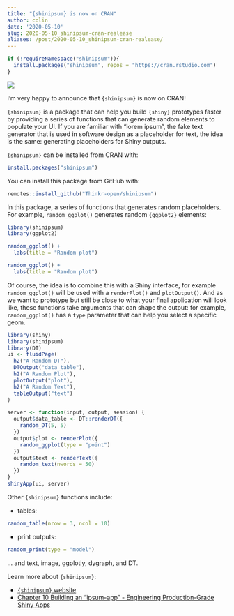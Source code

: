 ```yaml
---
title: "{shinipsum} is now on CRAN"
author: colin
date: '2020-05-10'
slug: 2020-05-10_shinipsum-cran-realease
aliases: /post/2020-05-10_shinipsum-cran-realease/
---
```


```r
if (!requireNamespace("shinipsum")){
  install.packages("shinipsum", repos = "https://cran.rstudio.com")
}
```

![](featured.png)


I'm very happy to announce that `{shinipsum}` is now on CRAN!

`{shinipsum}` is a package that can help you build `{shiny}` prototypes faster by providing a series of functions that can generate random elements to populate your UI.
If you are familiar with "lorem ipsum", the fake text generator that is used in software design as a placeholder for text, the idea is the same: generating placeholders for Shiny outputs.

`{shinipsum}` can be installed from CRAN with:

```r
install.packages("shinipsum")
```

You can install this package from GitHub with:

```r
remotes::install_github("Thinkr-open/shinipsum")
```

In this package, a series of functions that generates random placeholders.
For example, `random_ggplot()` generates random `{ggplot2}` elements:

```r
library(shinipsum)
library(ggplot2)
```


```r
random_ggplot() +
  labs(title = "Random plot")
```

```r
random_ggplot() +
  labs(title = "Random plot")
```

Of course, the idea is to combine this with a Shiny interface, for example `random_ggplot()` will be used with a `renderPlot()` and `plotOutput()`.
And as we want to prototype but still be close to what your final application will look like, these functions take arguments that can shape the output: for example, `random_ggplot()` has a `type` parameter that can help you select a specific geom.

```r
library(shiny)
library(shinipsum)
library(DT)
ui <- fluidPage(
  h2("A Random DT"),
  DTOutput("data_table"),
  h2("A Random Plot"),
  plotOutput("plot"),
  h2("A Random Text"),
  tableOutput("text")
)

server <- function(input, output, session) {
  output$data_table <- DT::renderDT({
    random_DT(5, 5)
  })
  output$plot <- renderPlot({
    random_ggplot(type = "point")
  })
  output$text <- renderText({
    random_text(nwords = 50)
  })
}
shinyApp(ui, server)
```


Other `{shinipsum}` functions include:

+ tables:

```r
random_table(nrow = 3, ncol = 10)
```

+ print outputs:

```r
random_print(type = "model")
```

... and text, image, ggplotly, dygraph, and DT.

Learn more about `{shinipsum}`:

+ [`{shinipsum}` website](https://thinkr-open.github.io/shinipsum/)
+ [Chapter 10 Building an “ipsum-app” - Engineering Production-Grade Shiny Apps](https://engineering-shiny.org/stepprotopype.html)
